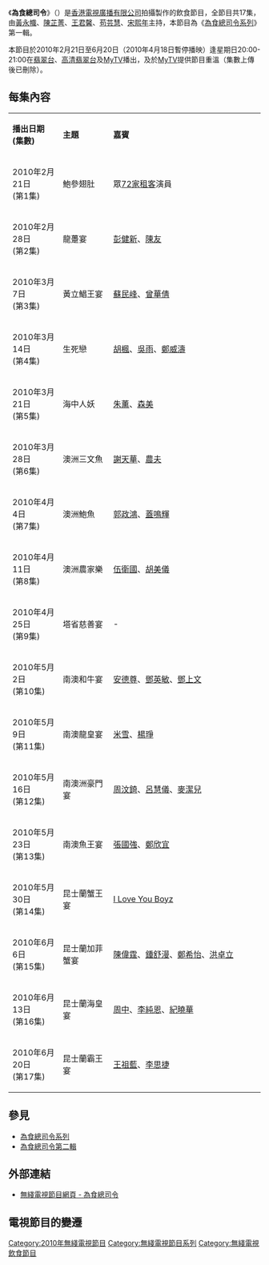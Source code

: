 {{unreferenced|time=2010-11-19T21:23:21+00:00}}
{{無綫節目
| 中文節目名=為食總司令
| 英文節目名={{lang|en|Admiral's Feast}}
| 圖片=[[File:Admiral's_Feast.jpg|300px]]
| 翡翠台首播日期=2010年2月21日-6月20日
| 翡翠台首播時間=逢星期日 20:00-21:00 (連廣告)<br/>4月18日 暫停播映
| 高清翡翠台首播日期=2010年2月21日-6月20日
| 高清翡翠台首播時間=逢星期日 20:00-21:00 (連廣告)<br/>4月18日 暫停播映
| 監製=[[賴偉棠|賴偉棠]]
| 編審=[[袁淑蓮|袁淑蓮]]
| 集數=17
| 類型=飲食
| 外景={{HK}}、{{AUS}}
| 製作公司=[[香港|香港]][[電視廣播有限公司|電視廣播有限公司]]
| 主持=[[黃永幟|黃永幟]]、[[陳芷菁|陳芷菁]]、[[王君馨|王君馨]]、[[苟芸慧|苟芸慧]]、<br/>[[宋熙年|宋熙年]]
| 網頁=http://programme.tvb.com/foodandtravel/admiralsfeast
| 續集=[[為食總司令_(第二輯)|為食總司令第二輯]] (2011)
}}
《'''為食總司令'''》（{{lang-en|'''Admiral's Feast'''}}）是[[香港|香港]][[電視廣播有限公司|電視廣播有限公司]]拍攝製作的飲食節目，全節目共17集，由[[黃永幟|黃永幟]]、[[陳芷菁|陳芷菁]]、[[王君馨|王君馨]]、[[苟芸慧|苟芸慧]]、[[宋熙年|宋熙年]]主持，本節目為《[[為食總司令系列|為食總司令系列]]》第一輯。

本節目於2010年2月21日至6月20日（2010年4月18日暫停播映）逢星期日20:00-21:00在[[翡翠台|翡翠台]]、[[高清翡翠台|高清翡翠台]]及[[MyTV|MyTV]]播出，及於[[MyTV|MyTV]]提供節目重溫（集數上傳後已刪除）。

==每集內容==
{|class="wikitable" style="width:58%; font-size: 14px;"
|- style="background:cornflowerblue; color:white" align=center
|style="width:20%"|'''播出日期<br>(集數)'''||style="width:20%"|'''主題'''||style="width:60%"|'''嘉賓'''
|-
| 2010年2月21日 <br> (第1集) ||鮑參翅肚||眾[[72家租客|72家租客]]演員
|-
| 2010年2月28日 <br> (第2集) ||龍躉宴||[[彭健新|彭健新]]、[[陳友|陳友]]
|-
| 2010年3月7日 <br> (第3集) ||黃立鯧王宴||[[蘇民峰|蘇民峰]]、[[曾華倩|曾華倩]] 
|-
| 2010年3月14日 <br> (第4集) ||生死戀||[[胡楓|胡楓]]、[[吳雨|吳雨]]、[[鄭威濤|鄭威濤]]
|-
| 2010年3月21日 <br> (第5集) ||海中人妖||[[朱薰|朱薰]]、[[森美|森美]]
|-
| 2010年3月28日 <br> (第6集) ||澳洲三文魚||[[謝天華|謝天華]]、[[農夫_(樂隊)|農夫]]
|-
| 2010年4月4日 <br> (第7集) ||澳洲鮑魚||[[郭政鴻|郭政鴻]]、[[蓋鳴輝|蓋鳴輝]]
|-
| 2010年4月11日 <br> (第8集) ||澳洲農家樂||[[伍衛國|伍衛國]]、[[胡美儀|胡美儀]]
|-
| 2010年4月25日 <br> (第9集) ||塔省慈善宴||-
|-
| 2010年5月2日 <br> (第10集) ||南澳和牛宴||[[安德尊|安德尊]]、[[鄧英敏|鄧英敏]]、[[鄧上文|鄧上文]]
|-
| 2010年5月9日 <br> (第11集) ||南澳龍皇宴||[[米雪|米雪]]、[[楊琤|楊琤]]
|-
| 2010年5月16日 <br> (第12集) ||南澳洲豪門宴||[[周汶錡|周汶錡]]、[[呂慧儀|呂慧儀]]、[[麥潔兒|麥潔兒]]
|-
| 2010年5月23日 <br> (第13集) ||南澳魚王宴||[[張國強_(香港演員)|張國強]]、[[鄭欣宜|鄭欣宜]]
|-
| 2010年5月30日 <br> (第14集) ||昆士蘭蟹王宴||[[I_Love_You_Boyz|I Love You Boyz]]
|-
| 2010年6月6日 <br> (第15集) ||昆士蘭加菲蟹宴||[[陳偉霆|陳偉霆]]、[[鍾舒漫|鍾舒漫]]、[[鄭希怡|鄭希怡]]、[[洪卓立|洪卓立]]
|-
| 2010年6月13日 <br> (第16集) ||昆士蘭海皇宴||[[周中|周中]]、[[李純恩|李純恩]]、[[紀曉華|紀曉華]]
|-
| 2010年6月20日 <br> (第17集) ||昆士蘭霸王宴||[[王祖藍|王祖藍]]、[[李思捷|李思捷]]
|}

==參見==
*[[為食總司令|為食總司令系列]]
*[[為食總司令_(第二輯)|為食總司令第二輯]]

==外部連結==
*[http://programme.tvb.com/foodandtravel/admiralsfeast/ 無綫電視節目網頁 - 為食總司令] {{Wayback|url=http://programme.tvb.com/foodandtravel/admiralsfeast/ |date=20190922222504 }}

==電視節目的變遷==
{{電視節目的變遷
|電視台={{HK}}[[無綫電視|無綫電視]][[翡翠台|翡翠台]]、[[高清翡翠台|高清翡翠台]]
|播放檔次=星期日 20:00-21:00 時段
|節目名稱=為食總司令 (第一輯)<br/>(第1-8集)<br/>(2010.02.21 - 2010.04.11)
|上一節目=[[2010年國泰航空新春國際匯演之夜|2010年國泰航空新春國際匯演之夜]]<br/>(2010.02.14)<span style="font-size:smaller;">(20:30-21:30)</span>
|下一節目=[[超級遊戲獎門人|超級遊戲獎門人]]大爆發<br/>(2010.04.18)<span style="font-size:smaller;">(20:00-20:30)</span>
----[[鐵馬尋橋|鐵馬尋橋]] (大結局)<br/>(香港版第24集，海外版第24-25集)<br/>(2010.04.18)<span style="font-size:smaller;">(20:30-22:30)</span>
|2節目名稱=為食總司令 (第一輯)<br/>(第9-17集)<br/>(2010.04.25 - 2010.06.20)
|2上一節目=[[超級遊戲獎門人|超級遊戲獎門人]]大爆發<br/>(2010.04.18)<span style="font-size:smaller;">(20:00-20:30)</span>
----[[鐵馬尋橋|鐵馬尋橋]] (大結局)<br/>(香港版第24集，海外版第24-25集)<br/>(2010.04.18)<span style="font-size:smaller;">(20:30-22:30)</span>
|2下一節目=[[名人廚房|名人廚房]]<br/>(第1-2集)<br/>(2010.06.27 - 2010.07.04)
}}

[[Category:2010年無綫電視節目|Category:2010年無綫電視節目]]
[[Category:無綫電視節目系列|Category:無綫電視節目系列]]
[[Category:無綫電視飲食節目|Category:無綫電視飲食節目]]